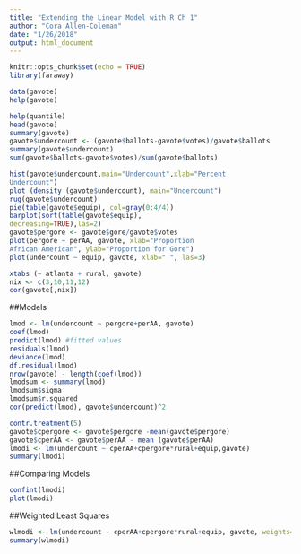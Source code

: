 ```yaml
---
title: "Extending the Linear Model with R Ch 1"
author: "Cora Allen-Coleman"
date: "1/26/2018"
output: html_document
---
```


```r
knitr::opts_chunk$set(echo = TRUE)
library(faraway)
```

```r
data(gavote)
help(gavote)

help(quantile)
head(gavote)
summary(gavote)
gavote$undercount <- (gavote$ballots-gavote$votes)/gavote$ballots
summary(gavote$undercount)
sum(gavote$ballots-gavote$votes)/sum(gavote$ballots)

hist(gavote$undercount,main="Undercount",xlab="Percent
Undercount")
plot (density (gavote$undercount), main="Undercount")
rug(gavote$undercount)
pie(table(gavote$equip), col=gray(0:4/4))
barplot(sort(table(gavote$equip),
decreasing=TRUE),las=2)
gavote$pergore <- gavote$gore/gavote$votes
plot(pergore ~ perAA, gavote, xlab="Proportion
African American", ylab="Proportion for Gore")
plot(undercount ~ equip, gavote, xlab=" ", las=3)

xtabs (~ atlanta + rural, gavote)
nix <- c(3,10,11,12)
cor(gavote[,nix])

```

##Models
```r
lmod <- lm(undercount ~ pergore+perAA, gavote)
coef(lmod)
predict(lmod) #fitted values
residuals(lmod)
deviance(lmod)
df.residual(lmod)
nrow(gavote) - length(coef(lmod))
lmodsum <- summary(lmod)
lmodsum$sigma
lmodsum$r.squared
cor(predict(lmod), gavote$undercount)^2

contr.treatment(5)
gavote$cpergore <- gavote$pergore -mean(gavote$pergore)
gavote$cperAA <- gavote$perAA - mean (gavote$perAA)
lmodi <- lm(undercount ~ cperAA+cpergore*rural+equip,gavote)
summary(lmodi)
```
##Comparing Models
```r
confint(lmodi)
plot(lmodi)
```

##Weighted Least Squares
```r
wlmodi <- lm(undercount ~ cperAA+cpergore*rural+equip, gavote, weights=ballots)
summary(wlmodi)
```


